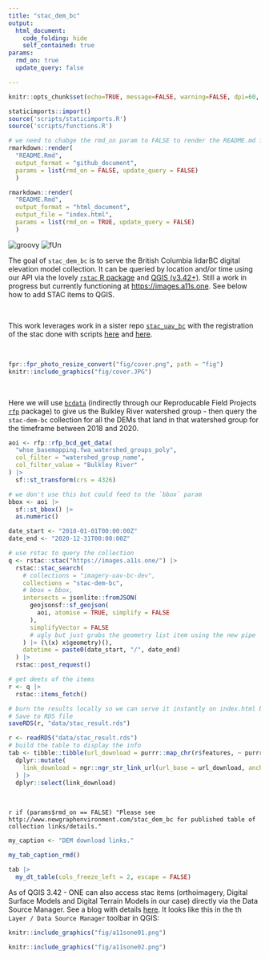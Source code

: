 ```yaml
---
title: "stac_dem_bc"
output:
  html_document:
    code_folding: hide
    self_contained: true
params: 
  rmd_on: true
  update_query: false

---
```


```r
knitr::opts_chunk$set(echo=TRUE, message=FALSE, warning=FALSE, dpi=60, out.width = "100%")

```


```r
staticimports::import()
source('scripts/staticimports.R')
source('scripts/functions.R')
```


```r
# we need to chabge the rmd_on param to FALSE to render the README.md for the github landing page
rmarkdown::render(
  "README.Rmd", 
  output_format = "github_document", 
  params = list(rmd_on = FALSE, update_query = FALSE)
  )

rmarkdown::render(
  "README.Rmd", 
  output_format = "html_document", 
  output_file = "index.html", 
  params = list(rmd_on = TRUE, update_query = FALSE)
  )
```

<!-- README.md is generated from README.Rmd. Please edit that file -->


![groovy](https://img.shields.io/badge/live-fRee-green)
![fUn](https://img.shields.io/badge/play-hArd-red)

The goal of `stac_dem_bc` is to serve the British Columbia lidarBC digital elevation model collection.  It can be queried by location and/or time using our API via the lovely [`rstac` R package](https://brazil-data-cube.github.io/rstac/)
and [QGIS (v3.42+)](https://qgis.org/).  Still a work in progress but currently functioning at [https://images.a11s.one](https://images.a11s.one).
See below how to add STAC items to QGIS.

<br>

This work leverages work in a sister repo [`stac_uav_bc`](http://www.newgraphenvironment.com/stac_uav_bc) with the registration of the stac done with scripts [here](https://github.com/NewGraphEnvironment/stac_uav_bc/blob/main/scripts/web.R) and [here](https://github.com/NewGraphEnvironment/stac_uav_bc/tree/main/scripts/config).

<br>

```r

fpr::fpr_photo_resize_convert("fig/cover.png", path = "fig")
knitr::include_graphics("fig/cover.JPG")
```

<br>

Here we will use [`bcdata`](https://github.com/bcgov/bcdata) (indirectly through our Reproducable Field Projects [`rfp`](https://www.newgraphenvironment.com/rfp/) package) to give us the Bulkley River watershed group - then query the `stac-dem-bc` collection for all the DEMs that land in that watershed group for the timeframe between 2018 and 2020. 
```r

aoi <- rfp::rfp_bcd_get_data(
  "whse_basemapping.fwa_watershed_groups_poly",
  col_filter = "watershed_group_name",
  col_filter_value = "Bulkley River"
) |> 
  sf::st_transform(crs = 4326)

# we don't use this but could feed to the `bbox` param
bbox <- aoi |> 
  sf::st_bbox() |> 
  as.numeric()

date_start <- "2018-01-01T00:00:00Z"
date_end <- "2020-12-31T00:00:00Z"

# use rstac to query the collection
q <- rstac::stac("https://images.a11s.one/") |>
  rstac::stac_search(
    # collections = "imagery-uav-bc-dev",
    collections = "stac-dem-bc",
    # bbox = bbox,
    intersects = jsonlite::fromJSON(
      geojsonsf::sf_geojson(
        aoi, atomise = TRUE, simplify = FALSE
      ),
      simplifyVector = FALSE
      # ugly but just grabs the geometry list item using the new pipe
    ) |> (\(x) x$geometry)(),
    datetime = paste0(date_start, "/", date_end)
  ) |>
  rstac::post_request()

# get deets of the items
r <- q |>
  rstac::items_fetch()

# burn the results locally so we can serve it instantly on index.html builds
# Save to RDS file
saveRDS(r, "data/stac_result.rds")
```


```r
r <- readRDS("data/stac_result.rds")
# build the table to display the info
tab <- tibble::tibble(url_download = purrr::map_chr(r$features, ~ purrr::pluck(.x, "assets", "image", "href"))) |> 
  dplyr::mutate(
    link_download = ngr::ngr_str_link_url(url_base = url_download, anchor_text = url_download)
  ) |> 
  dplyr::select(link_download)
```

<br>

`r if (params$rmd_on == FALSE) "Please see http://www.newgraphenvironment.com/stac_dem_bc for published table of collection links/details."`



```r
my_caption <- "DEM download links."

my_tab_caption_rmd()
```


```r
tab |> 
  my_dt_table(cols_freeze_left = 2, escape = FALSE)
```


As of QGIS 3.42 - ONE can also access stac items (orthoimagery, Digital Surface Models and Digital Terrain Models in our case) directly via
the Data Source Manager. See a blog with details [here](https://www.lutraconsulting.co.uk/blogs/stac-in-qgis).  It looks like this in the 
th `Layer / Data Source Manager` toolbar in QGIS:

```r
knitr::include_graphics("fig/a11sone01.png")
```

```r
knitr::include_graphics("fig/a11sone02.png")
```

